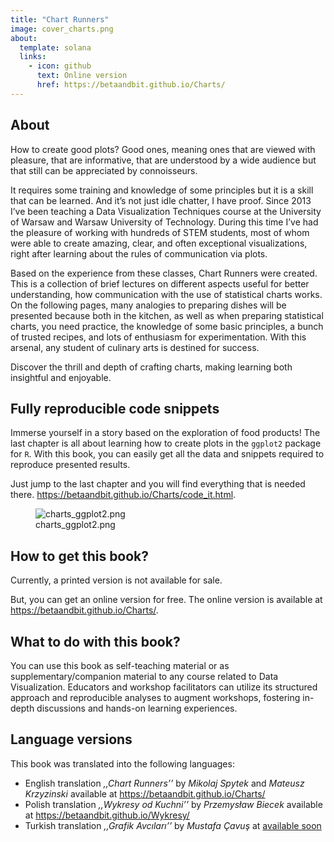 ```yaml
---
title: "Chart Runners"
image: cover_charts.png
about:
  template: solana
  links:
    - icon: github
      text: Online version
      href: https://betaandbit.github.io/Charts/
---
```



## About

How to create good plots? Good ones, meaning ones that are viewed with pleasure, that are informative, that are understood by a wide audience but that still can be appreciated by connoisseurs.

It requires some training and knowledge of some principles but it is a skill that can be learned. And it’s not just idle chatter, I have proof. Since 2013 I’ve been teaching a Data Visualization Techniques course at the University of Warsaw and Warsaw University of Technology. During this time I’ve had the pleasure of working with hundreds of STEM students, most of whom were able to create amazing, clear, and often exceptional visualizations, right after learning about the rules of communication via plots.

Based on the experience from these classes, Chart Runners were created. This is a collection of brief lectures on different aspects useful for better understanding, how communication with the use of statistical charts works. On the following pages, many analogies to preparing dishes will be presented because both in the kitchen, as well as when preparing statistical charts, you need practice, the knowledge of some basic principles, a bunch of trusted recipes, and lots of enthusiasm for experimentation. With this arsenal, any student of culinary arts is destined for success.

Discover the thrill and depth of crafting charts, making learning both insightful and enjoyable.

## Fully reproducible code snippets 

Immerse yourself in a story based on the exploration of food products!
The last chapter is all about learning how to create plots in the `ggplot2` package for `R`.
With this book, you can easily get all the data and snippets required to reproduce presented results.

Just jump to the last chapter and you will find everything that is needed there. [https://betaandbit.github.io/Charts/code_it.html](https://betaandbit.github.io/Charts/code_it.html).

![charts_ggplot2.png](charts_ggplot2.png) 


## How to get this book?

Currently, a printed version is not available for sale.

But, you can get an online version for free.
The online version is available at [https://betaandbit.github.io/Charts/](https://betaandbit.github.io/Charts/).

## What to do with this book?

You can use this book as self-teaching material or as supplementary/companion material to any course related to Data Visualization. Educators and workshop facilitators can utilize its structured approach and reproducible analyses to augment workshops, fostering in-depth discussions and hands-on learning experiences. 


## Language versions

This book was translated into the following languages:

- English translation *,,Chart Runners''* by *Mikolaj Spytek* and *Mateusz Krzyzinski* available at [https://betaandbit.github.io/Charts/](https://betaandbit.github.io/Charts/)
- Polish translation *,,Wykresy od Kuchni''* by *Przemysław Biecek* available at [https://betaandbit.github.io/Wykresy/](https://betaandbit.github.io/Wykresy/)
- Turkish translation *,,Grafik Avcıları''* by *Mustafa Çavuş* at [available soon](available soon)


